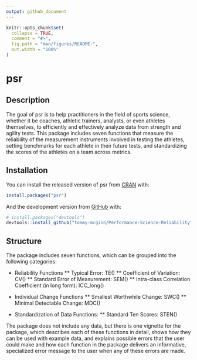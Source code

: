 ```yaml
---
output: github_document
---
```


<!-- README.md is generated from README.Rmd. Please edit that file -->

```r
knitr::opts_chunk$set(
  collapse = TRUE,
  comment = "#>",
  fig.path = "man/figures/README-",
  out.width = "100%"
)
```

# psr

<!-- badges: start -->
<!-- badges: end -->

## Description

The goal of psr is to help practitioners in the field of sports science, whether it be coaches, athletic trainers, analysts, or even athletes themselves, to efficiently and effectively analyze data from strength and agility tests. This package includes seven functions that measure the reliability of the measurement instruments involved in testing the athletes, setting benchmarks for each athlete in their future tests, and standardizing the scores of the athletes on a team across metrics.

## Installation

You can install the released version of psr from [CRAN](https://CRAN.R-project.org) with:

``` r
install.packages("psr")
```

And the development version from [GitHub](https://github.com/) with:

``` r
# install.packages("devtools")
devtools::install_github("tommy-mcginn/Performance-Science-Reliability")
```

## Structure

The package includes seven functions, which can be grouped into the following categories:

* Reliability Functions
** Typical Error: TE()
** Coefficient of Variation: CV()
** Standard Error of Measurement: SEM()
** Intra-class Correlation Coefficient (in long form): ICC_long()

* Individual Change Functions
** Smallest Worthwhile Change: SWC()
** Minimal Detectable Change: MDC()

* Standardization of Data Functions:
** Standard Ten Scores: STEN()

The package does not include any data, but there is one vignette for the package, which describes each of these functions in detail, shows how they can be used with example data, and explains possible errors that the user could make and how each function in the package delivers an informative, specialized error message to the user when any of these errors are made.
